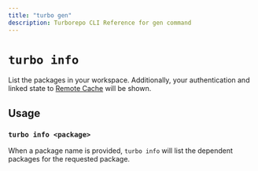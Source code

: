 ```yaml
---
title: "turbo gen"
description: Turborepo CLI Reference for gen command
---
```


# `turbo info`

List the packages in your workspace. Additionally, your authentication and linked state to [Remote Cache](/repo/docs/core-concepts/remote-caching) will be shown.

## Usage

### `turbo info <package>`

When a package name is provided, `turbo info` will list the dependent packages for the requested package.
